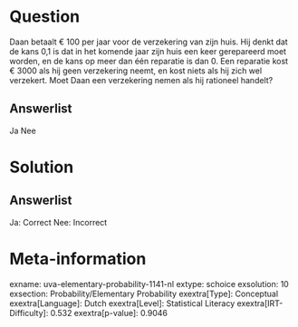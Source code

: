 Question
========

Daan betaalt € 100 per jaar voor de verzekering van zijn huis. Hij denkt
dat de kans 0,1 is dat in het komende jaar zijn huis een keer
gerepareerd moet worden, en de kans op meer dan één reparatie is dan 0.
Een reparatie kost € 3000 als hij geen verzekering neemt, en kost niets
als hij zich wel verzekert. Moet Daan een verzekering nemen als hij
rationeel handelt?

Answerlist
----------

Ja
Nee

Solution
========

Answerlist
----------

Ja: Correct
Nee: Incorrect

Meta-information
================
exname: uva-elementary-probability-1141-nl
extype: schoice
exsolution: 10
exsection: Probability/Elementary Probability
exextra[Type]: Conceptual
exextra[Language]: Dutch
exextra[Level]: Statistical Literacy
exextra[IRT-Difficulty]: 0.532
exextra[p-value]: 0.9046
